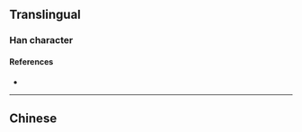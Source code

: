 {{also|搗|擣}}
{{character info/new}}
==Translingual==
{{Han simplified forms|擣|𢭏|捣|ex=y}}

===Han character===
{{Han char|rn=64|rad=手|as=07|sn=10|four=|canj=QPYU|ids=⿰扌岛}}

====References====
* {{Han ref|kx=0434.241|hdz=31887.020|uh=6363}}

----

==Chinese==
{{zh-see|搗}}
